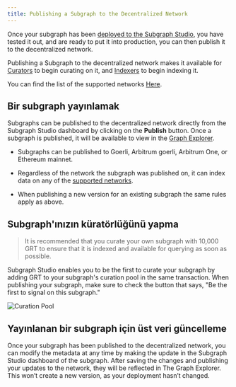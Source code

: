 ```yaml
---
title: Publishing a Subgraph to the Decentralized Network
---
```


Once your subgraph has been [deployed to the Subgraph Studio](/deploying/deploying-a-subgraph-to-studio), you have tested it out, and are ready to put it into production, you can then publish it to the decentralized network.

Publishing a Subgraph to the decentralized network makes it available for [Curators](/network/curating) to begin curating on it, and [Indexers](/network/indexing) to begin indexing it.

<VideoEmbed youtube="HfDgC2oNnwo" />

You can find the list of the supported networks [Here](/developing/supported-networks).

## Bir subgraph yayınlamak

Subgraphs can be published to the decentralized network directly from the Subgraph Studio dashboard by clicking on the **Publish** button. Once a subgraph is published, it will be available to view in the [Graph Explorer](https://thegraph.com/explorer/).

- Subgraphs can be published to Goerli, Arbitrum goerli, Arbitrum One, or Ethereum mainnet.

- Regardless of the network the subgraph was published on, it can index data on any of the [supported networks](/developing/supported-networks).

- When publishing a new version for an existing subgraph the same rules apply as above.

## Subgraph'ınızın küratörlüğünü yapma

> It is recommended that you curate your own subgraph with 10,000 GRT to ensure that it is indexed and available for querying as soon as possible.

Subgraph Studio enables you to be the first to curate your subgraph by adding GRT to your subgraph's curation pool in the same transaction. When publishing your subgraph, make sure to check the button that says, "Be the first to signal on this subgraph."

![Curation Pool](/img/curate-own-subgraph-tx.png)

## Yayınlanan bir subgraph için üst veri güncelleme

Once your subgraph has been published to the decentralized network, you can modify the metadata at any time by making the update in the Subgraph Studio dashboard of the subgraph. After saving the changes and publishing your updates to the network, they will be reflected in The Graph Explorer. This won’t create a new version, as your deployment hasn’t changed.
